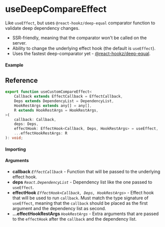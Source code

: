
<Meta title="Lifecycle/useDeepCompareEffect" component={Example} />

# useDeepCompareEffect

Like `useEffect`, but uses `@react-hookz/deep-equal` comparator function to validate deep dependency
changes.

- SSR-friendly, meaning that the comparator won't be called on the server.
- Ability to change the underlying effect hook (the default is `useEffect`).
- Uses the fastest deep-comparator yet - [@react-hookz/deep-equal](https://github.com/react-hookz/deep-equal).

#### Example

<Canvas>
	<Story story={Example} inline />
</Canvas>

## Reference

```ts
export function useCustomCompareEffect<
	Callback extends EffectCallback = EffectCallback,
	Deps extends DependencyList = DependencyList,
	HookRestArgs extends any[] = any[],
	R extends HookRestArgs = HookRestArgs,
>(
	callback: Callback,
	deps: Deps,
	effectHook: EffectHook<Callback, Deps, HookRestArgs> = useEffect,
	...effectHookRestArgs: R
): void;
```

#### Importing

<ImportPath />

#### Arguments

- **callback** _`EffectCallback`_ - Function that will be passed to the underlying effect hook.
- **deps** _`React.DependencyList`_ - Dependency list like the one passed to `useEffect`.
- **effectHook** _`EffectHook<Callback, Deps, HookRestArgs>`_ - Effect hook that will be used to run
  `callback`. Must match the type signature of `useEffect`, meaning that the `callback` should be
  placed as the first argument and the dependency list as second.
- **...effectHookRestArgs** _`HookRestArgs`_ - Extra arguments that are passed to the `effectHook`
  after the `callback` and the dependency list.
